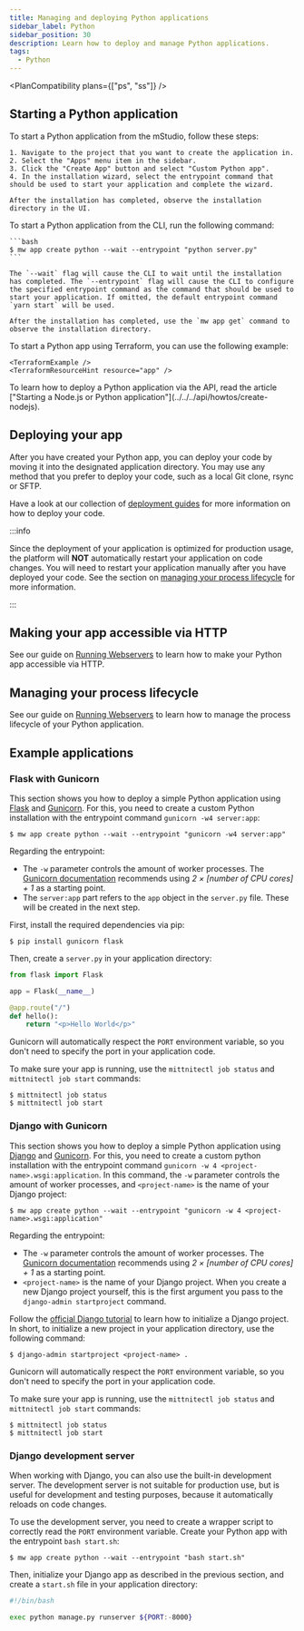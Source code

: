 ```yaml
---
title: Managing and deploying Python applications
sidebar_label: Python
sidebar_position: 30
description: Learn how to deploy and manage Python applications.
tags:
  - Python
---
```



<PlanCompatibility plans={["ps", "ss"]} />

## Starting a Python application

<Tabs groupId="access-mode">
  <TabItem value="gui" label="mStudio UI">
    To start a Python application from the mStudio, follow these steps:

    1. Navigate to the project that you want to create the application in.
    2. Select the "Apps" menu item in the sidebar.
    3. Click the "Create App" button and select "Custom Python app".
    4. In the installation wizard, select the entrypoint command that should be used to start your application and complete the wizard.

    After the installation has completed, observe the installation directory in the UI.

  </TabItem>
  <TabItem value="cli" label="CLI">
    To start a Python application from the CLI, run the following command:

    ```bash
    $ mw app create python --wait --entrypoint "python server.py"
    ```

    The `--wait` flag will cause the CLI to wait until the installation has completed. The `--entrypoint` flag will cause the CLI to configure the specified entrypoint command as the command that should be used to start your application. If omitted, the default entrypoint command `yarn start` will be used.

    After the installation has completed, use the `mw app get` command to observe the installation directory.

  </TabItem>
  <TabItem value="terraform" label="Terraform">
    To start a Python app using Terraform, you can use the following example:

    <TerraformExample />
    <TerraformResourceHint resource="app" />

  </TabItem>
  <TabItem value="api" label="API">
    To learn how to deploy a Python application via the API, read the article ["Starting a Node.js or Python application"](../../../api/howtos/create-nodejs).
  </TabItem>
</Tabs>

## Deploying your app

After you have created your Python app, you can deploy your code by moving it into the designated application directory. You may use any method that you prefer to deploy your code, such as a local Git clone, rsync or SFTP.

Have a look at our collection of [deployment guides](/docs/v2/category/deployment-guides) for more information on how to deploy your code.

:::info

Since the deployment of your application is optimized for production usage, the platform will **NOT** automatically restart your application on code changes. You will need to restart your application manually after you have deployed your code. See the section on [managing your process lifecycle](#managing-your-process-lifecycle) for more information.

:::

## Making your app accessible via HTTP

See our guide on [Running Webservers](../webservers#making-your-app-accessible-via-http) to learn how to make your Python app accessible via HTTP.

## Managing your process lifecycle

See our guide on [Running Webservers](../webservers/#managing-your-process-lifecycle) to learn how to manage the process lifecycle of your Python application.

## Example applications

### Flask with Gunicorn

This section shows you how to deploy a simple Python application using [Flask](https://flask.palletsprojects.com/en/3.0.x/) and [Gunicorn](https://gunicorn.org/). For this, you need to create a custom Python installation with the entrypoint command `gunicorn -w4 server:app`:

```shellsession title="Local shell session"
$ mw app create python --wait --entrypoint "gunicorn -w4 server:app"
```

Regarding the entrypoint:

- The `-w` parameter controls the amount of worker processes. The [Gunicorn documentation](https://docs.gunicorn.org/en/stable/design.html#how-many-workers) recommends using _2 × [number of CPU cores] + 1_ as a starting point.
- The `server:app` part refers to the `app` object in the `server.py` file. These will be created in the next step.

First, install the required dependencies via pip:

```shellsession title="SSH shell session"
$ pip install gunicorn flask
```

Then, create a `server.py` in your application directory:

```python title="server.py"
from flask import Flask

app = Flask(__name__)

@app.route("/")
def hello():
    return "<p>Hello World</p>"
```

Gunicorn will automatically respect the `PORT` environment variable, so you don't need to specify the port in your application code.

To make sure your app is running, use the `mittnitectl job status` and `mittnitectl job start` commands:

```shellsession title="SSH shell session"
$ mittnitectl job status
$ mittnitectl job start
```

### Django with Gunicorn

This section shows you how to deploy a simple Python application using [Django](https://www.djangoproject.com/) and [Gunicorn](https://gunicorn.org/). For this, you need to create a custom python installation with the entrypoint command `gunicorn -w 4 <project-name>.wsgi:application`. In this command, the `-w` parameter controls the amount of worker processes, and `<project-name>` is the name of your Django project:

```shellsession title="Local shell session"
$ mw app create python --wait --entrypoint "gunicorn -w 4 <project-name>.wsgi:application"
```

Regarding the entrypoint:

- The `-w` parameter controls the amount of worker processes. The [Gunicorn documentation](https://docs.gunicorn.org/en/stable/design.html#how-many-workers) recommends using _2 × [number of CPU cores] + 1_ as a starting point.
- `<project-name>` is the name of your Django project. When you create a new Django project yourself, this is the first argument you pass to the `django-admin startproject` command.

Follow the [official Django tutorial](https://docs.djangoproject.com/en/5.0/intro/tutorial01/) to learn how to initialize a Django project. In short, to initialize a new project in your application directory, use the following command:

```shellsession title="SSH shell session"
$ django-admin startproject <project-name> .
```

Gunicorn will automatically respect the `PORT` environment variable, so you don't need to specify the port in your application code.

To make sure your app is running, use the `mittnitectl job status` and `mittnitectl job start` commands:

```shellsession title="SSH shell session"
$ mittnitectl job status
$ mittnitectl job start
```

### Django development server

When working with Django, you can also use the built-in development server. The development server is not suitable for production use, but is useful for development and testing purposes, because it automatically reloads on code changes.

To use the development server, you need to create a wrapper script to correctly read the `PORT` environment variable. Create your Python app with the entrypoint `bash start.sh`:

```shellsession title="Local shell session"
$ mw app create python --wait --entrypoint "bash start.sh"
```

Then, initialize your Django app as described in the previous section, and create a `start.sh` file in your application directory:

```bash title="start.sh"
#!/bin/bash

exec python manage.py runserver ${PORT:-8000}
```
